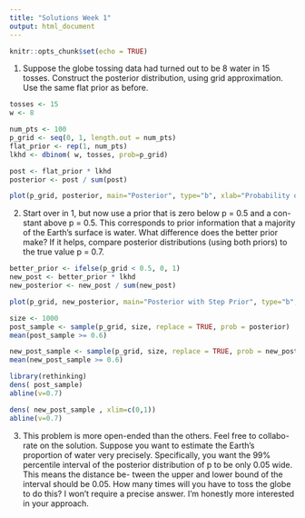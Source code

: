 ```yaml
---
title: "Solutions Week 1"
output: html_document
---
```


```r
knitr::opts_chunk$set(echo = TRUE)
```

1. Suppose the globe tossing data had turned out to be 8 water in 15 tosses.
Construct the posterior distribution, using grid approximation. Use the
same flat prior as before.

```r
tosses <- 15
w <- 8

num_pts <- 100
p_grid <- seq(0, 1, length.out = num_pts)
flat_prior <- rep(1, num_pts)
lkhd <- dbinom( w, tosses, prob=p_grid)

post <- flat_prior * lkhd
posterior <- post / sum(post)
```

```r
plot(p_grid, posterior, main="Posterior", type="b", xlab="Probability of Water", ylab="Posterior")
```


2. Start over in 1, but now use a prior that is zero below p = 0.5 and a con-
stant above p = 0.5. This corresponds to prior information that a majority
of the Earth’s surface is water. What difference does the better prior make?
If it helps, compare posterior distributions (using both priors) to the true
value p = 0.7.

```r
better_prior <- ifelse(p_grid < 0.5, 0, 1)
new_post <- better_prior * lkhd
new_posterior <- new_post / sum(new_post)

plot(p_grid, new_posterior, main="Posterior with Step Prior", type="b", xlab="Probability of Water", ylab="Posterior")

```

```r
size <- 1000
post_sample <- sample(p_grid, size, replace = TRUE, prob = posterior)
mean(post_sample >= 0.6)
```


```r
new_post_sample <- sample(p_grid, size, replace = TRUE, prob = new_posterior)
mean(new_post_sample >= 0.6)
```

```r
library(rethinking)
dens( post_sample)
abline(v=0.7)
```

```r
dens( new_post_sample , xlim=c(0,1))
abline(v=0.7)
```

3. This problem is more open-ended than the others. Feel free to collabo-
rate on the solution. Suppose you want to estimate the Earth’s proportion of
water very precisely. Specifically, you want the 99% percentile interval of the
posterior distribution of p to be only 0.05 wide. This means the distance be-
tween the upper and lower bound of the interval should be 0.05. How many
times will you have to toss the globe to do this? I won’t require a precise
answer. I’m honestly more interested in your approach.


